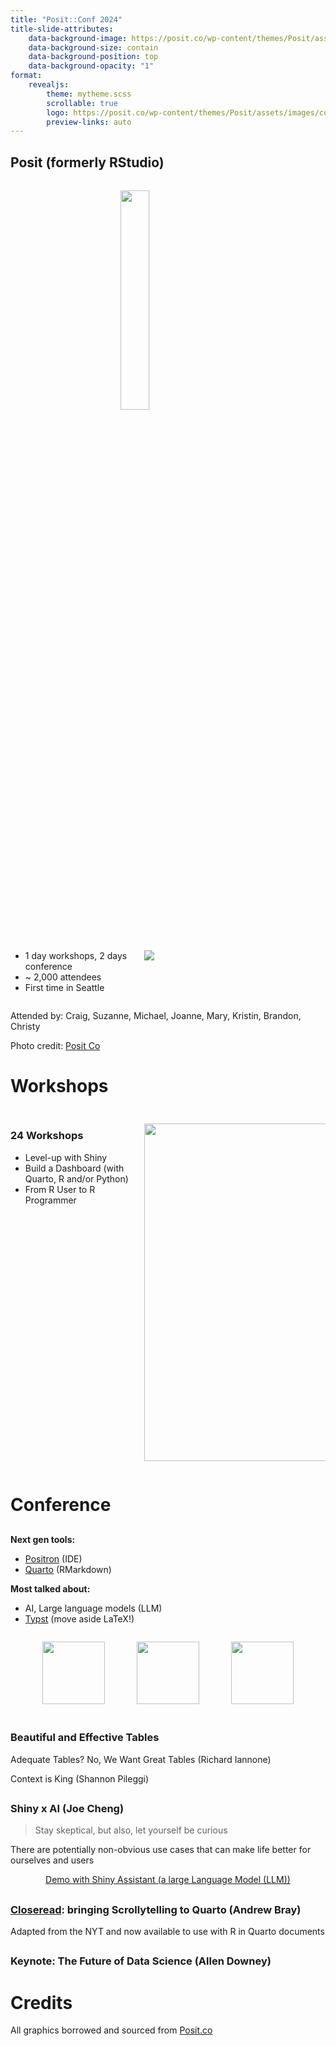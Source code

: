```yaml
---
title: "Posit::Conf 2024"
title-slide-attributes:
    data-background-image: https://posit.co/wp-content/themes/Posit/assets/images/conference/birds-3.svg
    data-background-size: contain
    data-background-position: top
    data-background-opacity: "1"
format: 
    revealjs:
        theme: mytheme.scss
        scrollable: true
        logo: https://posit.co/wp-content/themes/Posit/assets/images/conference/posit-conf-logo.svg
        preview-links: auto
---
```


## Posit (formerly RStudio)

![](https://posit.co/wp-content/themes/Posit/assets/images/posit-logo-2024.svg){style="display: flex; justify-content: center; width: 30%; margin: 2rem auto;"}

<!-- class="logos">
![](images/RStudio-Logo-Flat.png){width="50%"}
![](https://posit.co/wp-content/themes/Posit/assets/images/posit-logo-reverse-2024.svg){width="50%"}
</div>

:::{style="display: flex; justify-content: center;"}
![](https://posit.co/wp-content/themes/Posit/assets/images/posit-logo-reverse-2024.svg){style="margin: auto auto;" width="100%"}
:::

https://posit.co/wp-content/uploads/2024/08/POSIT24-Selects-Day-3-8.jpg
-->



:::: columns
::: {.column width="40%"}

-   1 day workshops, 2 days conference
-   \~ 2,000 attendees
-   First time in Seattle



:::
::: {.column width="60%"}
![](https://posit.co/wp-content/uploads/2024/08/POSIT24-Selects-Day-3-15.jpg)

:::
::::

Attended by: Craig, Suzanne, Michael, Joanne, Mary, Kristin, Brandon, Christy

Photo credit: [Posit Co](https://posit.co/wp-content/themes/Posit/assets/images/posit-logo-2024.svg)

<!--
https://posit.co/wp-content/uploads/2024/02/confhero-abstract.png
![](image2.png){.absolute top=50 right=50 width="450" height="250"}   
-->



# Workshops {background-image="https://posit.co/wp-content/uploads/2024/02/confhero-abstract.png" background-opacity=".5"}

##

::::: columns
::: {.column width="40%"}
### 24 Workshops

-   Level-up with Shiny
-   Build a Dashboard (with Quarto, R and/or Python)
-   From R User to R Programmer

:::

::: {.column width="60%"}
![](images/workshops.png){height="540"}
:::
:::::

# Conference {background-image="https://posit.co/wp-content/uploads/2024/02/confhero-abstract.png" background-opacity=".5"}

## 

**Next gen tools:**

- [Positron](https://github.com/posit-dev/positron) (IDE)
- [Quarto](https://quarto.org/) (RMarkdown)


**Most talked about:** 

- AI, Large language models (LLM)
- [Typst](typst.app) (move aside LaTeX!)

:::{style="display: flex; justify-content: space-evenly;"}
![](https://raw.githubusercontent.com/posit-dev/positron/main/positron-product-icons/positron.png){height="100px"}

![](https://quarto.org/quarto.png){height="100px"}

![](https://avatars.githubusercontent.com/u/67595261?s=200&v=4){height="100px"}
:::
## 

### Beautiful and Effective Tables

Adequate Tables? No, We Want Great Tables (Richard Iannone)

Context is King (Shannon Pileggi)



## 

### Shiny x AI (Joe Cheng)

> Stay skeptical, but also, let yourself be curious

There are potentially non-obvious use cases that can make life better for ourselves and users

::: {style="text-align: center; margin-top: 1em"}
[Demo with Shiny Assistant (a large Language Model (LLM))](https://jcheng.shinyapps.io/sidebot/){preview-link="true" style="text-align: center"}
:::






## {.center}

###  [Closeread](https://closeread.netlify.app): bringing Scrollytelling to Quarto (Andrew Bray) 

Adapted from the NYT and now available to use with R in Quarto documents


## {background-iframe="https://closeread.netlify.app/gallery/examples/auden-poem/"}

## {background-iframe="https://closeread.netlify.app/gallery/examples/minards-map/"}

##

### Keynote: The Future of Data Science (Allen Downey)

# Credits

All graphics borrowed and sourced from [Posit.co](https://posit.co/conference/)

